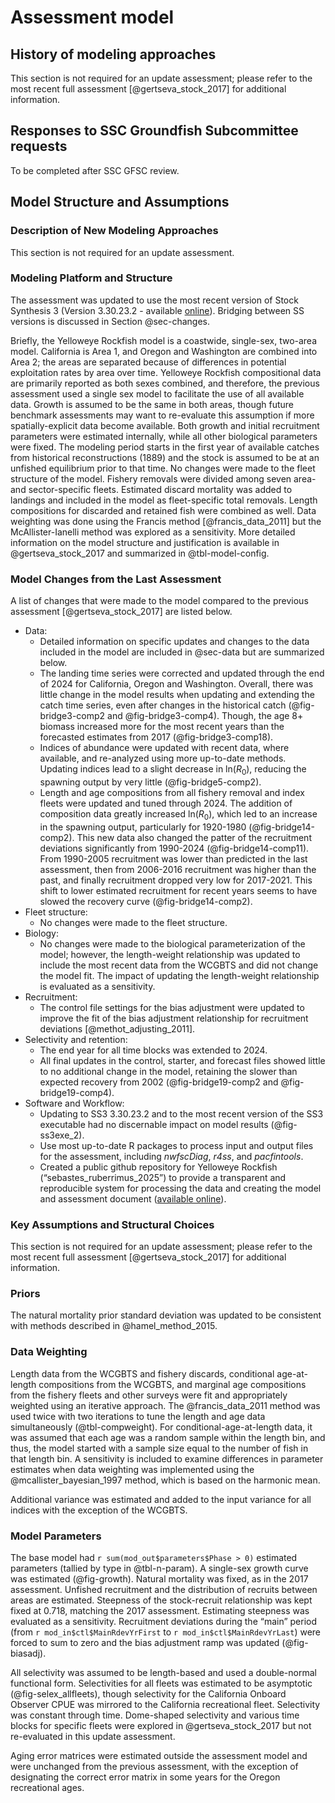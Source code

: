 # Assessment model

## History of modeling approaches

This section is not required for an update assessment; please refer to the most recent full assessment [@gertseva_stock_2017] for additional information.

## Responses to SSC Groundfish Subcommittee requests

To be completed after SSC GFSC review.

## Model Structure and Assumptions{#sec-bridge}

### Description of New Modeling Approaches

This section is not required for an update assessment.

### Modeling Platform and Structure

The assessment was updated to use the most recent version of Stock Synthesis 3 (Version 3.30.23.2 - available [online](https://github.com/nmfs-ost/ss3-source-code/releases/tag/v3.30.23.2)). Bridging between SS versions is discussed in Section @sec-changes. 

Briefly, the Yelloweye Rockfish model is a coastwide, single-sex, two-area model. California is Area 1, and Oregon and Washington are combined into Area 2; the areas are separated because of differences in potential exploitation rates by area over time. Yelloweye Rockfish compositional data are primarily reported as both sexes combined, and therefore, the previous assessment used a single sex model to facilitate the use of all available data. Growth is assumed to be the same in both areas, though future benchmark assessments may want to re-evaluate this assumption if more spatially-explicit data become available. Both growth and initial recruitment parameters were estimated internally, while all other biological parameters were fixed. The modeling period starts in the first year of available catches from historical reconstructions (1889) and the stock is assumed to be at an unfished equilibrium prior to that time. No changes were made to the fleet structure of the model. Fishery removals were divided among seven area- and sector-specific fleets. Estimated discard mortality was added to landings and included in the model as fleet-specific total removals. Length compositions for discarded and retained fish were combined as well. Data weighting was done using the Francis method [@francis_data_2011] but the McAllister-Ianelli method was explored as a sensitivity. More detailed information on the model structure and justification is available in @gertseva_stock_2017 and summarized in @tbl-model-config.

### Model Changes from the Last Assessment{#sec-changes}

A list of changes that were made to the model compared to the previous assessment [@gertseva_stock_2017] are listed below. 

- Data: 
    - Detailed information on specific updates and changes to the data included in the model are included in @sec-data but are summarized below. 
    - The landing time series were corrected and updated through the end of 2024 for California, Oregon and Washington. Overall, there was little change in the model results when updating and extending the catch time series, even after changes in the historical catch (@fig-bridge3-comp2 and @fig-bridge3-comp4). Though, the age 8+ biomass increased more for the most recent years than the forecasted estimates from 2017 (@fig-bridge3-comp18).   
    - Indices of abundance were updated with recent data, where available, and re-analyzed using more up-to-date methods. Updating indices lead to a slight decrease in ln($R$~0~), reducing the spawning output by very little (@fig-bridge5-comp2).
    - Length and age compositions from all fishery removal and index fleets were updated and tuned through 2024. The addition of composition data greatly increased ln($R$~0~), which led to an increase in the spawning output, particularly for 1920-1980 (@fig-bridge14-comp2). This new data also changed the patter of the recruitment deviations significantly from 1990-2024 (@fig-bridge14-comp11). From 1990-2005 recruitment was lower than predicted in the last assessment, then from 2006-2016 recruitment was higher than the past, and finally recruitment dropped very low for 2017-2021. This shift to lower estimated recruitment for recent years seems to have slowed the recovery curve (@fig-bridge14-comp2).
- Fleet structure:
    - No changes were made to the fleet structure.
- Biology:
    - No changes were made to the biological parameterization of the model; however, the length-weight relationship was updated to include the most recent data from the WCGBTS and did not change the model fit. The impact of updating the length-weight relationship is evaluated as a sensitivity. 
- Recruitment:
    - The control file settings for the bias adjustment were updated to improve the fit of the bias adjustment relationship for recruitment deviations [@methot_adjusting_2011].
- Selectivity and retention: 
    - The end year for all time blocks was extended to 2024.
    - All final updates in the control, starter, and forecast files showed little to no additional change in the model, retaining the slower than expected recovery from 2002 (@fig-bridge19-comp2 and @fig-bridge19-comp4). 
- Software and Workflow:
    - Updating to SS3 3.30.23.2 and to the most recent version of the SS3 executable had no discernable impact on model results (@fig-ss3exe_2). 
    - Use most up-to-date R packages to process input and output files for the assessment, including *nwfscDiag*, *r4ss*, and *pacfintools*. 
    - Created a public github repository for Yelloweye Rockfish ("sebastes_ruberrimus_2025") to provide a transparent and reproducible system for processing the data and creating the model and assessment document ([available online](https://github.com/rclairer/Sebastes_ruberrimus_2025)).

### Key Assumptions and Structural Choices

This section is not required for an update assessment; please refer to the most recent full assessment [@gertseva_stock_2017] for additional information.

### Priors

The natural mortality prior standard deviation was updated to be consistent with methods described in @hamel_method_2015.

### Data Weighting

Length data from the WCGBTS and fishery discards, conditional age-at-length compositions from the WCGBTS, and marginal age compositions from the fishery fleets and other surveys were fit and appropriately weighted using an iterative approach. The @francis_data_2011 method was used twice with two iterations to tune the length and age data simultaneously (@tbl-compweight). For conditional-age-at-length data, it was assumed that each age was a random sample within the length bin, and thus, the model started with a sample size equal to the number of fish in that length bin. A sensitivity is included to examine differences in parameter estimates when data weighting was implemented using 
the @mcallister_bayesian_1997 method, which is based on the harmonic mean. 

Additional variance was estimated and added to the input variance for all indices with the exception of the WCGBTS. 

### Model Parameters

The base model had `r sum(mod_out$parameters$Phase > 0)` estimated parameters (tallied by type in @tbl-n-param). A single-sex growth curve was estimated (@fig-growth). Natural mortality was fixed, as in the 2017 assessment. Unfished recruitment and the distribution of recruits between areas are estimated. Steepness of the stock-recruit relationship was kept fixed at 0.718, matching the 2017 assessment. Estimating steepness was evaluated as a sensitivity. Recruitment deviations during the "main" period (from `r mod_in$ctl$MainRdevYrFirst` to `r mod_in$ctl$MainRdevYrLast`) were forced to sum to zero and the bias adjustment ramp was updated (@fig-biasadj). 

All selectivity was assumed to be length-based and used a double-normal functional form. Selectivities for all fleets was estimated to be asymptotic (@fig-selex_allfleets), though selectivity for the California Onboard Observer CPUE was mirrored to the California recreational fleet. Selectivity was constant through time. Dome-shaped selectivity and various time blocks for specific fleets were explored in @gertseva_stock_2017 but not re-evaluated in this update assessment.   

Aging error matrices were estimated outside the assessment model and were unchanged from the previous assessment, with the exception of designating the correct error matrix in some years for the Oregon recreational ages. 
